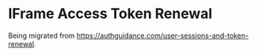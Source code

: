 # IFrame Access Token Renewal

Being migrated from https://authguidance.com/user-sessions-and-token-renewal.